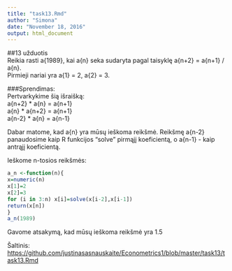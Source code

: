 ```yaml
---
title: "task13.Rmd"
author: "Simona"
date: "November 18, 2016"
output: html_document
---
```

##13 užduotis   
Reikia rasti a{1989}, kai a{n} seka sudaryta pagal taisyklę a{n+2} = a{n+1} / a{n}.   
Pirmieji nariai yra a{1} = 2, a{2} = 3.   
   
###Sprendimas:    
Pertvarkykime šią išraišką:   
a{n+2} * a{n} = a{n+1}   
a{n} * a{n+2} = a{n+1}  
a{n-2} * a{n} = a{n-1}   

Dabar matome, kad a{n} yra mūsų ieškoma reikšmė. Reikšmę a{n-2} panaudosime kaip R funkcijos "solve" pirmąjį koeficientą, o a{n-1} - kaip antrąjį koeficientą.    

Ieškome n-tosios reikšmės:
```r
a_n <-function(n){
x=numeric(n)
x[1]=2
x[2]=3
for (i in 3:n) x[i]=solve(x[i-2],x[i-1])
return(x[n])
}
a_n(1989)
```
Gavome atsakymą, kad mūsų ieškoma reikšmė yra 1.5   
    
Šaltinis: <https://github.com/justinasasnauskaite/Econometrics1/blob/master/task13/task13.Rmd>